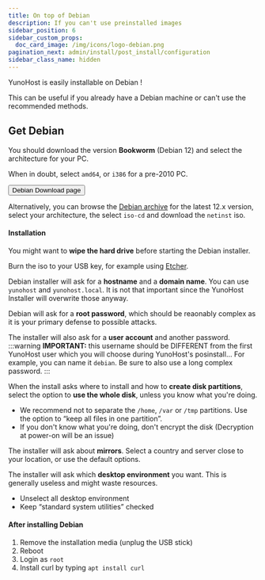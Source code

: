 ```yaml
---
title: On top of Debian
description: If you can't use preinstalled images
sidebar_position: 6
sidebar_custom_props:
  doc_card_image: /img/icons/logo-debian.png
pagination_next: admin/install/post_install/configuration
sidebar_class_name: hidden
---
```



YunoHost is easily installable on Debian !

This can be useful if you already have a Debian machine or can't use the recommended methods. 

## <FAIcon icon="fa-download" /> Get Debian

You should download the version **Bookworm** (Debian 12) and select the architecture for your PC.

When in doubt, select `amd64`, or `i386` for a pre-2010 PC.

<div class="text--center">
  <Button url="https://www.debian.org/distrib/netinst" color="lightblue"><SmallInline url="/img/icons/logo-debian.png" alt="armbian logo"/> Debian Download page</Button>
</div>

Alternatively, you can browse the [Debian archive](https://cdimage.debian.org/mirror/cdimage/archive) for the latest 12.x version, select your architecture, the select `iso-cd` and download the `netinst` iso.

<!-- <YunoHostImagesList hardware="arm"/> -->

#### Installation

You might want to **wipe the hard drive** before starting the Debian installer.

Burn the iso to your USB key, for example using [Etcher](https://www.balena.io/etcher/).

Debian installer will ask for a **hostname** and a **domain name**. You can use `yunohost` and `yunohost.local`. It is not that important since the YunoHost Installer will overwrite those anyway.

Debian will ask for a **root password**, which should be reaonably complex as it is your primary defense to possible attacks.

The installer will also ask for a **user account** and another password.
:::warning
**IMPORTANT:** this username should be DIFFERENT from the first YunoHost user which you will choose during YunoHost's posinstall… For example, you can name it `debian`. Be sure to also use a long complex password.
:::

When the install asks where to install and how to **create disk partitions**, select the option to **use the whole disk**, unless you know what you're doing.

- We recommend not to separate the `/home`, `/var` or `/tmp` partitions. Use the option to “keep all files in one partition”.
- If you don't know what you're doing, don't encrypt the disk (Decryption at power-on will be an issue)

The installer will ask about **mirrors**. Select a country and server close to your location, or use the default options.

The installer will ask which **desktop environment** you want. This is generally useless and might waste resources.
- Unselect all desktop environment
- Keep “standard system utilities” checked

#### After installing Debian

1. Remove the installation media (unplug the USB stick)
2. Reboot
3. Login as `root`
4. Install curl by typing `apt install curl`

<InstallScript />
